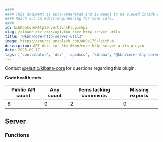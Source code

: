 ```yaml
---
####
#### This document is auto-generated and is meant to be viewed inside our experimental, new docs system.
#### Reach out in #docs-engineering for more info.
####
id: kibKbnCoreHttpServerUtilsPluginApi
slug: /kibana-dev-docs/api/kbn-core-http-server-utils
title: "@kbn/core-http-server-utils"
image: https://source.unsplash.com/400x175/?github
description: API docs for the @kbn/core-http-server-utils plugin
date: 2025-09-17
tags: ['contributor', 'dev', 'apidocs', 'kibana', '@kbn/core-http-server-utils']
---
```




Contact [@elastic/kibana-core](https://github.com/orgs/elastic/teams/kibana-core) for questions regarding this plugin.

**Code health stats**

| Public API count  | Any count | Items lacking comments | Missing exports |
|-------------------|-----------|------------------------|-----------------|
| 6 | 0 | 2 | 0 |

## Server

### Functions
<DocDefinitionList data={kbnCoreHttpServerUtilsObj.server.functions}/>

